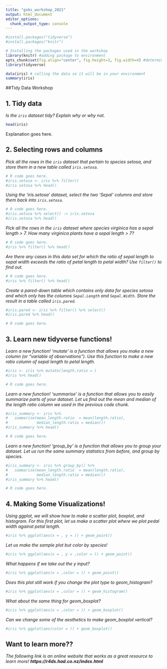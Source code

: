 ```yaml
---
title: "gsbs_workshop_2021"
output: html_document
editor_options: 
  chunk_output_type: console
---
```


```r
#install.packages("tidyverse")
#install.packages("knitr")

# Installing the packages used in the workshop
library(knitr) #adding package to environment
opts_chunk$set(fig.align="center", fig.height=3, fig.width=4) #determining markdown outputs
library(tidyverse)

data(iris) # calling the data so it will be in your environment
summary(iris)

```
##Tidy Data Workshop

## 1. Tidy data

*Is the `iris` dataset tidy? Explain why or why not.*
```r
head(iris)
```
Explanation goes here.

## 2. Selecting rows and columns

*Pick all the rows in the `iris` dataset that pertain to species setosa, and store them in a new table called `iris.setosa`.*
```r
# R code goes here.
#iris.setosa <- iris %>% filter()
#iris.setosa %>% head()

```

*Using the 'iris.setosa' dataset, select the two 'Sepal' columns and store them back into `iris.setosa`.*
```r
# R code goes here.
#iris.setosa %>% select() -> iris.setosa 
#iris.setosa %>% head()

```

*Pick all the rows in the `iris` dataset where species virginica has a sepal length > 7. How many virginica plants have a sepal length > 7?*
```r
# R code goes here.
#iris %>% filter() %>% head()
```

*Are there any cases in this data set for which the ratio of sepal length to sepal width exceeds the ratio of petal length to petal width? Use `filter()` to find out.*
```r
# R code goes here.
#iris %>% filter() %>% head()
```

*Create a pared-down table which contains only data for species setosa and which only has the columns `Sepal.Length` and `Sepal.Width`. Store the result in a table called `iris.pared`.*
```r
#iris.pared <- iris %>% filter() %>% select()
#iris.pared %>% head()

# R code goes here.
```

## 3. Learn new tidyverse functions!

*Learn a new function! 'mutate' is a function that allows you make a new column (or "variable of observations"). Use this function to make a new ratio column of sepal length to petal length.*
```r

#iris <- iris %>% mutate(length.ratio = )
#iris %>% head()

# R code goes here.
```

*Learn a new function! 'summarise' is a function that allows you to easily  summarize parts of your dataset. Let us find out the mean and median of the length ratio column we used in the previous code chunk. *
```r

#iris_summary <- iris %>% 
#   summarise(mean_length.ratio  = mean(length.ratio),
#             median_length.ratio = median())
#iris_summary %>% head()

# R code goes here.
```

*Learn a new function! 'group_by' is a function that allows you to group your dataset. Let us run the same summary statistics from before, and group by species.*
```r

#iris_summary <- iris %>% group_by() %>%
#   summarise(mean_length.ratio  = mean(length.ratio),
#             median_length.ratio = median()) 
#iris_summary %>% head()

# R code goes here.
```


## 4. Making Some Visualizations! 
*Using ggplot, we will show how to make a scatter plot, boxplot, and histogram. For this first plot, let us make a scatter plot where we plot pedal width against petal length.*
```r
#iris %>% ggplot(aes(x = , y = )) + geom_point()

```

*Let us make the sample plot but color by species!*
```r
#iris %>% ggplot(aes(x = , y = ,color = )) + geom_point()

```

*What happens if we take out the y input?*
```r
#iris %>% ggplot(aes(x = ,color = )) + geom_point()

```

*Does this plot still work if you change the plot type to geom_histogram?*
```r
#iris %>% ggplot(aes(x = ,color = )) + geom_histogram()
```

*What about the same thing for geom_boxplot?*
```r
#iris %>% ggplot(aes(x = ,color = )) + geom_boxplot()
```


*Can we change some of the aesthetics to make geom_boxplot vertical?*
```r
#iris %>% ggplot(aes(color = )) + geom_boxplot()
```


## Want to learn more??
*The following link is an online website that works as a great resource to learn more!*
***https://r4ds.had.co.nz/index.html***
